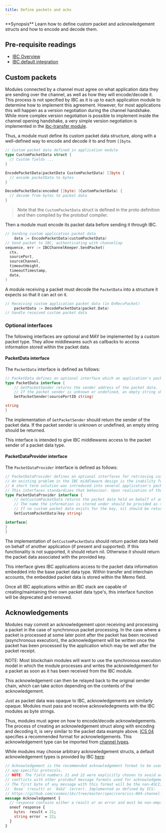 ```yaml
---
title: Define packets and acks
---
```

<Note>
**Synopsis**
Learn how to define custom packet and acknowledgement structs and how to encode and decode them.
</Note>

<Note>

## Pre-requisite readings

* [IBC Overview](/docs/ibc/v10.1.x/01-overview)
* [IBC default integration](/docs/ibc/v10.1.x/02-integration)

</Note>

## Custom packets

Modules connected by a channel must agree on what application data they are sending over the
channel, as well as how they will encode/decode it. This process is not specified by IBC as it is up
to each application module to determine how to implement this agreement. However, for most
applications this will happen as a version negotiation during the channel handshake. While more
complex version negotiation is possible to implement inside the channel opening handshake, a very
simple version negotiation is implemented in the [ibc-transfer module](https://github.com/cosmos/ibc-go/tree/main/modules/apps/transfer/module.go).

Thus, a module must define its custom packet data structure, along with a well-defined way to
encode and decode it to and from `[]byte`.

```go expandable
// Custom packet data defined in application module
type CustomPacketData struct {
  // Custom fields ...
}

EncodePacketData(packetData CustomPacketData) []byte {
  // encode packetData to bytes
}

DecodePacketData(encoded []byte) (CustomPacketData) {
  // decode from bytes to packet data
}
```

> Note that the `CustomPacketData` struct is defined in the proto definition and then compiled by the protobuf compiler.

Then a module must encode its packet data before sending it through IBC.

```go expandable
// Sending custom application packet data
    data := EncodePacketData(customPacketData)
// Send packet to IBC, authenticating with channelCap
sequence, err := IBCChannelKeeper.SendPacket(
  ctx,
  sourcePort,
  sourceChannel,
  timeoutHeight,
  timeoutTimestamp,
  data,
)
```

A module receiving a packet must decode the `PacketData` into a structure it expects so that it can
act on it.

```go
// Receiving custom application packet data (in OnRecvPacket)
    packetData := DecodePacketData(packet.Data)
// handle received custom packet data
```

### Optional interfaces

The following interfaces are optional and MAY be implemented by a custom packet type.
They allow middlewares such as callbacks to access information stored within the packet data.

#### PacketData interface

The `PacketData` interface is defined as follows:

```go
// PacketData defines an optional interface which an application's packet data structure may implement.
type PacketData interface {
	// GetPacketSender returns the sender address of the packet data.
	// If the packet sender is unknown or undefined, an empty string should be returned.
	GetPacketSender(sourcePortID string)

string
}
```

The implementation of `GetPacketSender` should return the sender of the packet data.
If the packet sender is unknown or undefined, an empty string should be returned.

This interface is intended to give IBC middlewares access to the packet sender of a packet data type.

#### PacketDataProvider interface

The `PacketDataProvider` interface is defined as follows:

```go
// PacketDataProvider defines an optional interfaces for retrieving custom packet data stored on behalf of another application.
// An existing problem in the IBC middleware design is the inability for a middleware to define its own packet data type and insert packet sender provided information.
// A short term solution was introduced into several application's packet data to utilize a memo field to carry this information on behalf of another application.
// This interfaces standardizes that behaviour. Upon realization of the ability for middleware's to define their own packet data types, this interface will be deprecated and removed with time.
type PacketDataProvider interface {
	// GetCustomPacketData returns the packet data held on behalf of another application.
	// The name the information is stored under should be provided as the key.
	// If no custom packet data exists for the key, nil should be returned.
	GetCustomPacketData(key string)

interface{
}
}
```

The implementation of `GetCustomPacketData` should return packet data held on behalf of another application (if present and supported).
If this functionality is not supported, it should return nil. Otherwise it should return the packet data associated with the provided key.

This interface gives IBC applications access to the packet data information embedded into the base packet data type.
Within transfer and interchain accounts, the embedded packet data is stored within the Memo field.

Once all IBC applications within an IBC stack are capable of creating/maintaining their own packet data type's, this interface function will be deprecated and removed.

## Acknowledgements

Modules may commit an acknowledgement upon receiving and processing a packet in the case of synchronous packet processing.
In the case where a packet is processed at some later point after the packet has been received (asynchronous execution), the acknowledgement
will be written once the packet has been processed by the application which may be well after the packet receipt.

NOTE: Most blockchain modules will want to use the synchronous execution model in which the module processes and writes the acknowledgement
for a packet as soon as it has been received from the IBC module.

This acknowledgement can then be relayed back to the original sender chain, which can take action
depending on the contents of the acknowledgement.

Just as packet data was opaque to IBC, acknowledgements are similarly opaque. Modules must pass and
receive acknowledegments with the IBC modules as byte strings.

Thus, modules must agree on how to encode/decode acknowledgements. The process of creating an
acknowledgement struct along with encoding and decoding it, is very similar to the packet data
example above. [ICS 04](https://github.com/cosmos/ibc/blob/master/spec/core/ics-004-channel-and-packet-semantics#acknowledgement-envelope)
specifies a recommended format for acknowledgements. This acknowledgement type can be imported from
[channel types](https://github.com/cosmos/ibc-go/tree/main/modules/core/04-channel/types).

While modules may choose arbitrary acknowledgement structs, a default acknowledgement types is provided by IBC [here](https://github.com/cosmos/ibc-go/blob/main/proto/ibc/core/channel/v1/channel.proto):

```protobuf expandable
// Acknowledgement is the recommended acknowledgement format to be used by
// app-specific protocols.
// NOTE: The field numbers 21 and 22 were explicitly chosen to avoid accidental
// conflicts with other protobuf message formats used for acknowledgements.
// The first byte of any message with this format will be the non-ASCII values
// `0xaa` (result) or `0xb2` (error). Implemented as defined by ICS:
// https://github.com/cosmos/ibc/tree/master/spec/core/ics-004-channel-and-packet-semantics#acknowledgement-envelope
message Acknowledgement {
  // response contains either a result or an error and must be non-empty
  oneof response {
    bytes  result = 21;
    string error  = 22;
  }
}
```
